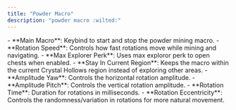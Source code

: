```yaml
---
title: "Powder Macro"
description: "powder macro :wilted:"
---
```


<Accordion title="Settings" icon="gear" iconType="duotone">
  - **Main Macro**: Keybind to start and stop the powder mining macro.
  - **Rotation Speed**: Controls how fast rotations move while mining and navigating.
  - **Max Explorer Perk**: Uses max exploror perk to open chests when enabled.
  - **Stay In Current Region**: Keeps the macro within the current Crystal Hollows region instead of exploring other areas.
  - **Amplitude Yaw**: Controls the horizontal rotation amplitude.
  - **Amplitude Pitch**: Controls the vertical rotation amplitude.
  - **Rotation Time**: Duration for rotations in milliseconds.
  - **Rotation Eccentricity**: Controls the randomness/variation in rotations for more natural movement.
</Accordion>